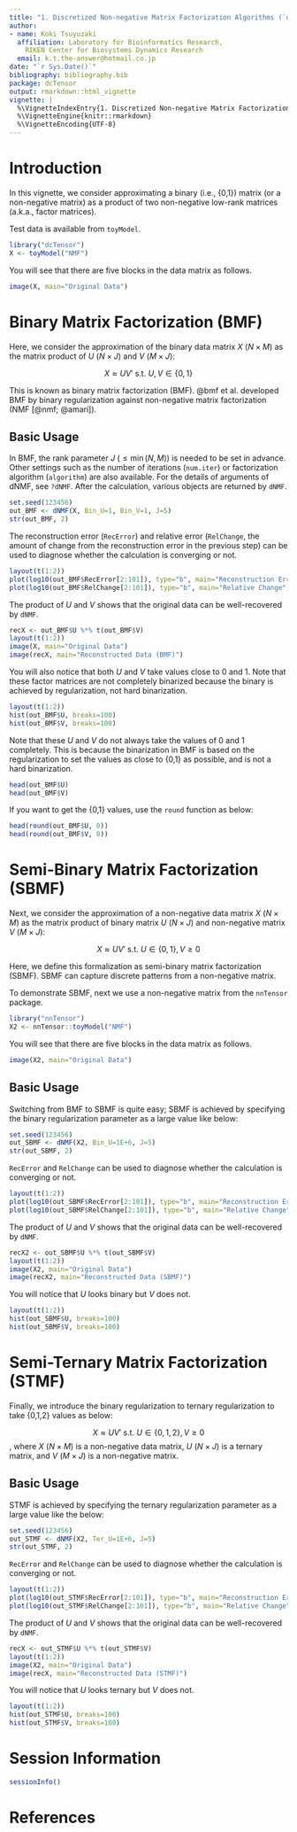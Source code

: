 ```yaml
---
title: "1. Discretized Non-negative Matrix Factorization Algorithms (`dNMF`)"
author:
- name: Koki Tsuyuzaki
  affiliation: Laboratory for Bioinformatics Research,
    RIKEN Center for Biosystems Dynamics Research
  email: k.t.the-answer@hotmail.co.jp
date: "`r Sys.Date()`"
bibliography: bibliography.bib
package: dcTensor
output: rmarkdown::html_vignette
vignette: |
  %\VignetteIndexEntry{1. Discretized Non-negative Matrix Factorization Algorithms (`dNMF`)}
  %\VignetteEngine{knitr::rmarkdown}
  %\VignetteEncoding{UTF-8}
---
```


# Introduction

In this vignette, we consider approximating a binary (i.e., {0,1}) matrix (or a non-negative matrix) as a product of two non-negative low-rank matrices (a.k.a., factor matrices).

Test data is available from `toyModel`.

```r
library("dcTensor")
X <- toyModel("NMF")
```

You will see that there are five blocks in the data matrix as follows.

```r
image(X, main="Original Data")
```

# Binary Matrix Factorization (BMF)

Here, we consider the approximation of the binary data matrix $X$ ($N \times M$) as the matrix product of $U$ ($N \times J$) and $V$ ($M \times J$):

$$
X \approx U V' \ \mathrm{s.t.}\ U,V \in \{0,1\}
$$

This is known as binary matrix factorization (BMF). @bmf et al. developed BMF by binary regularization against non-negative matrix factorization (NMF [@nmf; @amari]).

## Basic Usage

In BMF, the rank parameter $J$ ($\leq \min(N, M)$) is needed to be set in advance. Other settings such as the number of iterations (`num.iter`) or factorization algorithm (`algorithm`) are also available. For the details of arguments of dNMF, see `?dNMF`. After the calculation, various objects are returned by `dNMF`.

```r
set.seed(123456)
out_BMF <- dNMF(X, Bin_U=1, Bin_V=1, J=5)
str(out_BMF, 2)
```

The reconstruction error (`RecError`) and relative error (`RelChange`, the amount of change from the reconstruction error in the previous step) can be used to diagnose whether the calculation is converging or not.

```r
layout(t(1:2))
plot(log10(out_BMF$RecError[2:101]), type="b", main="Reconstruction Error")
plot(log10(out_BMF$RelChange[2:101]), type="b", main="Relative Change")
```

The product of $U$ and $V$ shows that the original data can be well-recovered by `dNMF`.

```r
recX <- out_BMF$U %*% t(out_BMF$V)
layout(t(1:2))
image(X, main="Original Data")
image(recX, main="Reconstructed Data (BMF)")
```

You will also notice that both $U$ and $V$ take values close to 0 and 1. Note that these factor matrices are not completely binarized because the binary is achieved by regularization, not hard binarization.

```r
layout(t(1:2))
hist(out_BMF$U, breaks=100)
hist(out_BMF$V, breaks=100)
```

Note that these $U$ and $V$ do not always take the values of 0 and 1 completely. This is because the binarization in BMF is based on the regularization to set the values as close to {0,1} as possible, and is not a hard binarization.

```r
head(out_BMF$U)
head(out_BMF$V)
```

If you want to get the {0,1} values, use the `round` function as below:

```r
head(round(out_BMF$U, 0))
head(round(out_BMF$V, 0))
```

# Semi-Binary Matrix Factorization (SBMF)

Next, we consider the approximation of a non-negative data matrix $X$ ($N \times M$) as the matrix product of binary matrix $U$ ($N \times J$) and non-negative matrix $V$ ($M \times J$):

$$
X \approx U V' \ \mathrm{s.t.}\ U \in \{0,1\}, V \geq 0
$$

Here, we define this formalization as semi-binary matrix factorization (SBMF). SBMF can capture discrete patterns from a non-negative matrix.

To demonstrate SBMF, next we use a non-negative matrix from the `nnTensor` package.

```r
library("nnTensor")
X2 <- nnTensor::toyModel("NMF")
```

You will see that there are five blocks in the data matrix as follows.

```r
image(X2, main="Original Data")
```

## Basic Usage

Switching from BMF to SBMF is quite easy; SBMF is achieved by specifying the binary regularization parameter as a large value like below:

```r
set.seed(123456)
out_SBMF <- dNMF(X2, Bin_U=1E+6, J=5)
str(out_SBMF, 2)
```

`RecError` and `RelChange` can be used to diagnose whether the calculation is converging or not.

```r
layout(t(1:2))
plot(log10(out_SBMF$RecError[2:101]), type="b", main="Reconstruction Error")
plot(log10(out_SBMF$RelChange[2:101]), type="b", main="Relative Change")
```

The product of $U$ and $V$ shows that the original data can be well-recovered by `dNMF`.

```r
recX2 <- out_SBMF$U %*% t(out_SBMF$V)
layout(t(1:2))
image(X2, main="Original Data")
image(recX2, main="Reconstructed Data (SBMF)")
```

You will notice that $U$ looks binary but $V$ does not.

```r
layout(t(1:2))
hist(out_SBMF$U, breaks=100)
hist(out_SBMF$V, breaks=100)
```

# Semi-Ternary Matrix Factorization (STMF)

Finally, we introduce the binary regularization to ternary regularization to take {0,1,2} values as below:

$$
X \approx U V' \ \mathrm{s.t.}\ U \in \{0,1,2\}, V \geq 0
$$
, where $X$ ($N \times M$) is a non-negative data matrix, $U$ ($N \times J$) is a ternary matrix, and $V$ ($M \times J$) is a non-negative matrix.

## Basic Usage

STMF is achieved by specifying the ternary regularization parameter as a large value like the below:

```r
set.seed(123456)
out_STMF <- dNMF(X2, Ter_U=1E+6, J=5)
str(out_STMF, 2)
```

`RecError` and `RelChange` can be used to diagnose whether the calculation is converging or not.

```r
layout(t(1:2))
plot(log10(out_STMF$RecError[2:101]), type="b", main="Reconstruction Error")
plot(log10(out_STMF$RelChange[2:101]), type="b", main="Relative Change")
```

The product of $U$ and $V$ shows that the original data can be well-recovered by `dNMF`.

```r
recX <- out_STMF$U %*% t(out_STMF$V)
layout(t(1:2))
image(X2, main="Original Data")
image(recX, main="Reconstructed Data (STMF)")
```

You will notice that $U$ looks ternary but $V$ does not.

```r
layout(t(1:2))
hist(out_STMF$U, breaks=100)
hist(out_STMF$V, breaks=100)
```

# Session Information {.unnumbered}

```r
sessionInfo()
```

# References